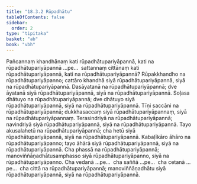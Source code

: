 ```yaml
---
title: "18.3.2 Rūpadhātu"
tableOfContents: false
sidebar:
  order: 2
type: "tipitaka"
basket: "ab"
book: "vbh"
---
```



<DynamicBreadcrumb />

<Division number="1001" book="vbh" bookNo="30" page="424">

<Paragraph number="3052" book="vbh">
Pañcannaṃ khandhānaṃ kati rūpadhātupariyāpannā, kati na rūpadhātupariyāpannā …pe…  sattannaṃ cittānaṃ kati rūpadhātupariyāpannā, kati na rūpadhātupariyāpannā?
</Paragraph>

</Division>
<Division number="1002" book="vbh" bookNo="30" page="424">

<Paragraph number="3053" book="vbh">
Rūpakkhandho na rūpadhātupariyāpanno; cattāro khandhā siyā rūpadhātupariyāpannā, siyā na rūpadhātupariyāpannā.
</Paragraph>

<Paragraph number="3054" book="vbh">
Dasāyatanā na rūpadhātupariyāpannā; dve āyatanā siyā rūpadhātupariyāpannā, siyā na rūpadhātupariyāpannā.
</Paragraph>

<Paragraph number="3055" book="vbh">
Soḷasa dhātuyo na rūpadhātupariyāpannā; dve dhātuyo siyā rūpadhātupariyāpannā, siyā na rūpadhātupariyāpannā.
</Paragraph>

<Paragraph number="3056" book="vbh">
Tīṇi saccāni na rūpadhātupariyāpannā; dukkhasaccaṃ siyā rūpadhātupariyāpannaṃ, siyā na rūpadhātupariyāpannaṃ.
</Paragraph>

<Paragraph number="3057" book="vbh">
Terasindriyā na rūpadhātupariyāpannā; navindriyā siyā rūpadhātupariyāpannā, siyā na rūpadhātupariyāpannā.
</Paragraph>

<Paragraph number="3058" book="vbh">
Tayo akusalahetū na rūpadhātupariyāpannā; cha hetū siyā rūpadhātupariyāpannā, siyā na rūpadhātupariyāpannā.
</Paragraph>

<Paragraph number="3059" book="vbh">
Kabaḷīkāro āhāro na rūpadhātupariyāpanno; tayo āhārā siyā rūpadhātupariyāpannā, siyā na rūpadhātupariyāpannā.
</Paragraph>

<Paragraph number="3060" book="vbh">
Cha phassā na rūpadhātupariyāpannā; manoviññāṇadhātusamphasso siyā rūpadhātupariyāpanno, siyā na rūpadhātupariyāpanno.
</Paragraph>

<Paragraph number="3061" book="vbh">
Cha vedanā …pe…  cha saññā …pe…  cha cetanā …pe…  cha cittā na rūpadhātupariyāpannā; manoviññāṇadhātu siyā rūpadhātupariyāpannā, siyā na rūpadhātupariyāpannā.
</Paragraph>
</Division>